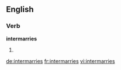 ==English==
===Verb===
'''intermarries'''
# {{third-person singular of|[[intermarry]]}}

[[de:intermarries]]
[[fr:intermarries]]
[[vi:intermarries]]